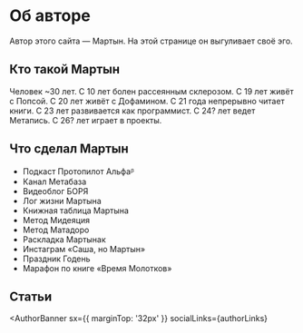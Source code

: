 
# Об авторе

Автор этого сайта — Мартын. На этой странице он выгуливает своё эго.

## Кто такой Мартын

Человек ~30 лет. С 10 лет болен рассеянным склерозом. С 19 лет живёт с <LinkUI href="https://instagram.com/extropia_tyan" target="_blank" rel="noopener noreferrer">Попсой</LinkUI>. С 20 лет живёт с <LinkUI href="https://instagram.com/dopamine_the_cat" target="_blank" rel="noopener noreferrer">Дофамином</LinkUI>. С 21 года непрерывно читает книги. С 23 лет развивается как программист. С 24? лет ведет Метапись. С 26? лет играет в проекты.

## Что сделал Мартын

- Подкаст Протопилот Альфаᵝ
- Канал Метабаза
- Видеоблог БОРЯ
- <Link to="martyn/log">Лог жизни Мартына</Link>
- <Link to="martyn/books">Книжная таблица Мартына</Link>
- Метод Мидеяция
- Метод Матадоро
- Раскладка Мартынак
- Инстаграм «Саша, но Мартын»
- Праздник Годень
- Марафон по книге «Время Молотков»

## Статьи

<AuthorBanner
  sx={{ marginTop: '32px' }}
  socialLinks={authorLinks}
>
</AuthorBanner>
<FeedItems filterByTags={['by-martyn']}/>

